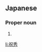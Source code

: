 ==Japanese==
{{ja-kanjitab|のり|ひで}}

===Proper noun===
{{ja-pos|proper|のりひで}}

# {{given name|male|lang=ja|sort=のりひで}}

[[li:祝秀]]